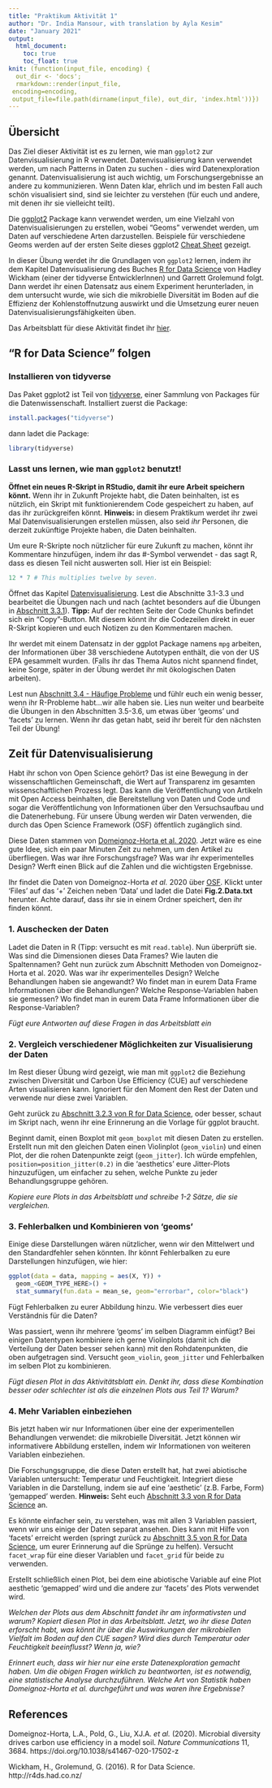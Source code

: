 ```yaml
---
title: "Praktikum Aktivität 1"
author: "Dr. India Mansour, with translation by Ayla Kesim"
date: "January 2021"
output: 
  html_document:
    toc: true
    toc_float: true
knit: (function(input_file, encoding) {
  out_dir <- 'docs';
  rmarkdown::render(input_file,
 encoding=encoding,
 output_file=file.path(dirname(input_file), out_dir, 'index.html'))})
---
```


## Übersicht

Das Ziel dieser Aktivität ist es zu lernen, wie man `ggplot2` zur Datenvisualisierung in R verwendet. Datenvisualisierung kann verwendet werden, um nach Patterns in Daten zu suchen - dies wird Datenexploration genannt. Datenvisualisierung ist auch wichtig, um Forschungsergebnisse an andere zu kommunizieren. Wenn Daten klar, ehrlich und im besten Fall auch schön visualisiert sind, sind sie leichter zu verstehen (für euch und andere, mit denen ihr sie vielleicht teilt).

Die [ggplot2](https://ggplot2.tidyverse.org/) Package kann verwendet werden, um eine Vielzahl von Datenvisualisierungen zu erstellen, wobei "Geoms" verwendet werden, um Daten auf verschiedene Arten darzustellen. Beispiele für verschiedene Geoms werden auf der ersten Seite dieses ggplot2 [Cheat Sheet](https://rstudio.com/wp-content/uploads/2015/03/ggplot2-cheatsheet.pdf) gezeigt.

In dieser Übung werdet ihr die Grundlagen von `ggplot2` lernen, indem ihr dem Kapitel Datenvisualisierung des Buches [R for Data Science](https://r4ds.had.co.nz/index.html) von Hadley Wickham (einer der tidyverse EntwicklerInnen) und Garrett Grolemund folgt. Dann werdet ihr einen Datensatz aus einem Experiment herunterladen, in dem untersucht wurde, wie sich die mikrobielle Diversität im Boden auf die Effizienz der Kohlenstoffnutzung auswirkt und die Umsetzung eurer neuen Datenvisualisierungsfähigkeiten üben.

Das Arbeitsblatt für diese Aktivität findet ihr [hier](https://docs.google.com/document/d/1bhtAQCIuzZ82dqD-FLB4_BVT4BPwBN0Sz9VdHbrGDFA/edit?usp=sharing).

## "R for Data Science" folgen

### Installieren von tidyverse

Das Paket ggplot2 ist Teil von [tidyverse](https://www.tidyverse.org/), einer Sammlung von Packages für die Datenwissenschaft. Installiert zuerst die Package:

```r
install.packages("tidyverse")
```

dann ladet die Package:

```r
library(tidyverse)
```

### Lasst uns lernen, wie man `ggplot2` benutzt!

**Öffnet ein neues R-Skript in RStudio, damit ihr eure Arbeit speichern könnt.** Wenn ihr in Zukunft Projekte habt, die Daten beinhalten, ist es nützlich, ein Skript mit funktionierendem Code gespeichert zu haben, auf das ihr zurückgreifen könnt. **Hinweis:** in diesem Praktikum werdet ihr zwei Mal Datenvisualisierungen erstellen müssen, also seid *ihr* Personen, die derzeit zukünftige Projekte haben, die Daten beinhalten. 

Um eure R-Skripte noch nützlicher für eure Zukunft zu machen, könnt ihr Kommentare hinzufügen, indem ihr das #-Symbol verwendet - das sagt R, dass es diesen Teil nicht auswerten soll. Hier ist ein Beispiel:

```r
12 * 7 # This multiplies twelve by seven.
```

Öffnet das Kapitel [Datenvisualisierung](https://r4ds.had.co.nz/data-visualisation.html). Lest die Abschnitte 3.1-3.3 und bearbeitet die Übungen nach und nach (achtet besonders auf die Übungen in [Abschnitt 3.3.1](https://r4ds.had.co.nz/data-visualisation.html#exercises-1)). **Tipp:** Auf der rechten Seite der Code Chunks befindet sich ein "Copy"-Button. Mit diesem könnt ihr die Codezeilen direkt in euer R-Skript kopieren und euch Notizen zu den Kommentaren machen.

Ihr werdet mit einem Datensatz in der ggplot Package namens `mpg` arbeiten, der Informationen über 38 verschiedene Autotypen enthält, die von der US EPA gesammelt wurden. (Falls ihr das Thema Autos nicht spannend findet, keine Sorge, später in der Übung werdet ihr mit ökologischen Daten arbeiten).

Lest nun [Abschnitt 3.4 - Häufige Probleme](https://r4ds.had.co.nz/data-visualisation.html#common-problems) und fühlr euch ein wenig besser, wenn ihr R-Probleme habt...wir alle haben sie. Lies nun weiter und bearbeite die Übungen in den Abschnitten 3.5-3.6, um etwas über 'geoms' und 'facets' zu lernen. Wenn ihr das getan habt, seid ihr bereit für den nächsten Teil der Übung!

## Zeit für Datenvisualisierung

Habt ihr schon von Open Science gehört? Das ist eine Bewegung in der wissenschaftlichen Gemeinschaft, die Wert auf Transparenz im gesamten wissenschaftlichen Prozess legt. Das kann die Veröffentlichung von Artikeln mit Open Access beinhalten, die Bereitstellung von Daten und Code und sogar die Veröffentlichung von Informationen über den Versuchsaufbau und die Datenerhebung. Für unsere Übung werden wir Daten verwenden, die durch das Open Science Framework (OSF) öffentlich zugänglich sind.

Diese Daten stammen von [Domeignoz-Horta et al. 2020](https://doi.org/10.1038/s41467-020-17502-z). Jetzt wäre es eine gute Idee, sich ein paar Minuten Zeit zu nehmen, um den Artikel zu überfliegen. Was war ihre Forschungsfrage? Was war ihr experimentelles Design? Werft einen Blick auf die Zahlen und die wichtigsten Ergebnisse.

Ihr findet die Daten von Domeignoz-Horta *et al.* 2020 über [OSF](https://osf.io/qmf8z/). Klickt unter 'Files' auf das '+' Zeichen neben 'Data' und ladet die Datei **Fig.2.Data.txt** herunter. Achte darauf, dass ihr sie in einem Ordner speichert, den ihr finden könnt.

### 1. Auschecken der Daten

Ladet die Daten in R (Tipp: versucht es mit `read.table`). Nun überprüft sie. Was sind die Dimensionen dieses Data Frames? Wie lauten die Spaltennamen? Geht nun zurück zum Abschnitt Methoden von Domeignoz-Horta et al. 2020. Was war ihr experimentelles Design? Welche Behandlungen haben sie angewandt? Wo findet man in eurem Data Frame Informationen über die Behandlungen? Welche Response-Variablen haben sie gemessen? Wo findet man in eurem Data Frame Informationen über die Response-Variablen? 

*Fügt eure Antworten auf diese Fragen in das Arbeitsblatt ein*

### 2. Vergleich verschiedener Möglichkeiten zur Visualisierung der Daten

Im Rest dieser Übung wird gezeigt, wie man mit `ggplot2` die Beziehung zwischen Diversität und Carbon Use Efficiency (CUE) auf verschiedene Arten visualisieren kann. Ignoriert für den Moment den Rest der Daten und verwende nur diese zwei Variablen.

Geht zurück zu [Abschnitt 3.2.3 von R for Data Science](https://r4ds.had.co.nz/data-visualisation.html#a-graphing-template), oder besser, schaut im Skript nach, wenn ihr eine Erinnerung an die Vorlage für ggplot braucht.

Beginnt damit, einen Boxplot mit `geom_boxplot` mit diesen Daten zu erstellen. Erstellt nun mit den gleichen Daten einen Violinplot (`geom_violin`) und einen Plot, der die rohen Datenpunkte zeigt (`geom_jitter`). Ich würde empfehlen, `position=position_jitter(0.2)` in die 'aesthetics' eure Jitter-Plots hinzuzufügen, um einfacher zu sehen, welche Punkte zu jeder Behandlungsgruppe gehören.

*Kopiere eure Plots in das Arbeitsblatt und schreibe 1-2 Sätze, die sie vergleichen.*

### 3. Fehlerbalken und Kombinieren von 'geoms'

Einige diese Darstellungen wären nützlicher, wenn wir den Mittelwert und den Standardfehler sehen könnten. Ihr könnt Fehlerbalken zu eure Darstellungen hinzufügen, wie hier:

```r
ggplot(data = data, mapping = aes(X, Y)) +
  geom_<GEOM_TYPE_HERE>() +
  stat_summary(fun.data = mean_se, geom="errorbar", color="black")
```

Fügt Fehlerbalken zu eurer Abbildung hinzu. Wie verbessert dies euer Verständnis für die Daten?

Was passiert, wenn ihr mehrere 'geoms' im selben Diagramm einfügt? Bei einigen Datentypen kombiniere ich gerne Violinplots (damit ich die Verteilung der Daten besser sehen kann) mit den Rohdatenpunkten, die oben aufgetragen sind. Versucht `geom_violin`, `geom_jitter` und Fehlerbalken im selben Plot zu kombinieren.

*Fügt diesen Plot in das Aktivitätsblatt ein. Denkt ihr, dass diese Kombination besser oder schlechter ist als die einzelnen Plots aus Teil 1? Warum?*

### 4. Mehr Variablen einbeziehen

Bis jetzt haben wir nur Informationen über eine der experimentellen Behandlungen verwendet: die mikrobielle Diversität. Jetzt können wir informativere Abbildung erstellen, indem wir Informationen von weiteren Variablen einbeziehen.

Die Forschungsgruppe, die diese Daten erstellt hat, hat zwei abiotische Variablen untersucht: Temperatur und Feuchtigkeit. Integriert diese Variablen in die Darstellung, indem sie auf eine 'aesthetic' (z.B. Farbe, Form) 'gemapped' werden. **Hinweis:** Seht euch [Abschnitt 3.3 von R for Data Science](https://r4ds.had.co.nz/data-visualisation.html#aesthetic-mappings) an.

Es könnte einfacher sein, zu verstehen, was mit allen 3 Variablen passiert, wenn wir uns einige der Daten separat ansehen. Dies kann mit Hilfe von 'facets' erreicht werden (springt zurück zu [Abschnitt 3.5 von R for Data Science](https://r4ds.had.co.nz/data-visualisation.html#facets), um eurer Erinnerung auf die Sprünge zu helfen). Versucht `facet_wrap` für eine dieser Variablen und `facet_grid` für beide zu verwenden.

Erstellt schließlich einen Plot, bei dem eine abiotische Variable auf eine Plot aesthetic 'gemapped' wird und die andere zur 'facets' des Plots verwendet wird.

*Welchen der Plots aus dem Abschnitt fandet ihr am informativsten und warum? Kopiert diesen Plot in das Arbeitsblatt. Jetzt, wo ihr diese Daten erforscht habt, was könnt ihr über die Auswirkungen der mikrobiellen Vielfalt im Boden auf den CUE sagen? Wird dies durch Temperatur oder Feuchtigkeit beeinflusst? Wenn ja, wie?*

*Erinnert euch, dass wir hier nur eine erste Datenexploration gemacht haben. Um die obigen Fragen wirklich zu beantworten, ist es notwendig, eine statistische Analyse durchzuführen. Welche Art von Statistik haben Domeignoz-Horta et al. durchgeführt und was waren ihre Ergebnisse?*

## References

Domeignoz-Horta, L.A., Pold, G., Liu, XJ.A. *et al.* (2020). Microbial diversity drives carbon use efficiency in a model soil. *Nature Communications* 11, 3684. https://doi.org/10.1038/s41467-020-17502-z

Wickham, H., Grolemund, G. (2016). R for Data Science. http://r4ds.had.co.nz/
